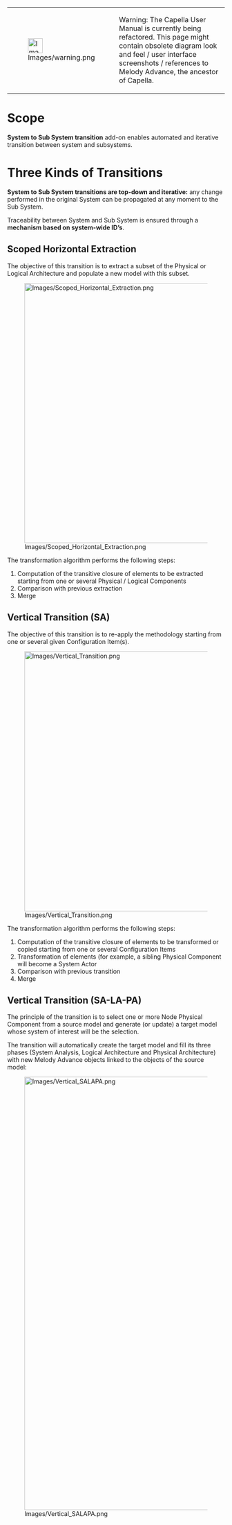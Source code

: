 <!--
  Copyright (c) 2006, 2015 THALES GLOBAL SERVICES.
  All rights reserved. This program and the accompanying materials
  are made available under the terms of the Eclipse Public License v1.0
  which accompanies this distribution, and is available at
  http://www.eclipse.org/legal/epl-v10.html

  Contributors:
       Thales - initial API and implementation
-->

{| border="1"
|-
| [[Image:Images/warning.png|34x34px]] 
| Warning: The Capella User Manual is currently being refactored. This page might contain obsolete diagram look and feel / user interface screenshots / references to Melody Advance, the ancestor of Capella. 
|}  

= Scope = 

'''System to Sub System transition''' add-on enables automated and iterative transition between system and subsystems.

= Three Kinds of Transitions =
 
'''System to Sub System transitions are top-down and iterative:''' any change performed in the original System can be propagated at any moment to the Sub System.
 
Traceability between System and Sub System is ensured through a '''mechanism based on system-wide ID&rsquo;s'''.
 
== Scoped Horizontal Extraction ==

The objective of this transition is to extract a subset of the Physical or Logical Architecture and populate a new model with this subset.

[[Image:Images/Scoped_Horizontal_Extraction.png|600px]]

The transformation algorithm performs the following steps:

# Computation of the transitive closure of elements to be extracted starting from one or several Physical / Logical Components
# Comparison with previous extraction
# Merge

== Vertical Transition (SA) ==

The objective of this transition is to re-apply the methodology starting from one or several given Configuration Item(s). 

[[Image:Images/Vertical_Transition.png|600px]]

The transformation algorithm performs the following steps:

# Computation of the transitive closure of elements to be transformed or copied starting from one or several Configuration Items
# Transformation of elements (for example, a sibling Physical Component will become a System Actor
# Comparison with previous transition
# Merge

== Vertical Transition (SA-LA-PA) ==

The principle of the transition is to select one or more Node Physical Component from a source model and generate (or update) a target model whose system of interest will be the selection.

The transition will automatically create the target model and fill its three phases (System Analysis, Logical Architecture and Physical Architecture) with new Melody Advance objects linked to the objects of the source model:

[[Image:Images/Vertical_SALAPA.png|1000px]]








